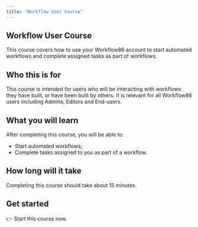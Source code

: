```yaml
---
title: "Workflow User Course"
---
```


## Workflow User Course

This course covers how to use your Workflow86 account to start automated workflows and complete assigned tasks as part of workflows.

## Who this is for

This course is intended for users who will be interacting with workflows they have built, or have been built by others. It is relevant for all Workflow86 users including Admins, Editors and End-users.

## What you will learn

After completing this course, you will be able to:

- Start automated workflows;
- Complete tasks assigned to you as part of a workflow.

## How long will it take

Completing this course should take about 15 minutes.

## Get started

👉 Start this course now.
